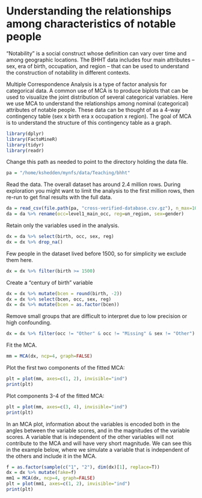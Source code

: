 # Understanding the relationships among characteristics of notable people

"Notability" is a social construct whose definition can vary over time and among geographic locations.  The BHHT data includes four main attributes -- sex, era of birth, occupation, and region -- that can be used to understand the construction of notability in different contexts.

Multiple Correspondence Analysis is a type of factor analysis for categorical data.  A common use of MCA is to produce biplots that can be used to visualize the joint distribution of several categorical variables.  Here we use MCA to understand the relationships among nominal (categorical) attributes of notable people.  These data can be thought of as a 4-way contingency table (sex x birth era x occupation x region).  The goal of MCA is to understand the structure of this contingency table as a graph.


```r
library(dplyr)
library(FactoMineR)
library(tidyr)
library(readr)
```

Change this path as needed to point to the directory holding the data file.

```r
pa = "/home/kshedden/mynfs/data/Teaching/bhht"
```

Read the data.  The overall dataset has around 2.4 million rows.  During exploration you might want to limit the analysis to the first million rows, then re-run to get final results with the full data.

```r
da = read_csv(file.path(pa, "cross-verified-database.csv.gz"), n_max=1000000)
da = da %>% rename(occ=level1_main_occ, reg=un_region, sex=gender)
```

Retain only the variables used in the analysis.

```r
dx = da %>% select(birth, occ, sex, reg)
dx = dx %>% drop_na()
```

Few people in the dataset lived before 1500, so for simplicity we exclude them here.

```r
dx = dx %>% filter(birth >= 1500)
```

Create a "century of birth" variable

```r
dx = dx %>% mutate(bcen = round(birth, -2))
dx = dx %>% select(bcen, occ, sex, reg)
dx = dx %>% mutate(bcen = as.factor(bcen))
```

Remove small groups that are difficult to interpret due to low precision or high confounding.

```r
dx = dx %>% filter(occ != "Other" & occ != "Missing" & sex != "Other")
```

Fit the MCA.

```r
mm = MCA(dx, ncp=4, graph=FALSE)
```

Plot the first two components of the fitted MCA:

```r
plt = plot(mm, axes=c(1, 2), invisible="ind")
print(plt)
```

Plot components 3-4 of the fitted MCA:

```r
plt = plot(mm, axes=c(3, 4), invisible="ind")
print(plt)
```
In an MCA plot, information about the variables is encoded both in the angles between the variable scores, and in the magnitudes of the variable scores.  A variable that is independent of the other variables will not contribute to the MCA and will have very short magnitude.  We can see this in the example below, where we simulate a variable that is independent of the others and include it in the MCA.

```r
f = as.factor(sample(c("1", "2"), dim(dx)[1], replace=T))
dx = dx %>% mutate(fake=f)
mm1 = MCA(dx, ncp=4, graph=FALSE)
plt = plot(mm1, axes=c(1, 2), invisible="ind")
print(plt)
```
